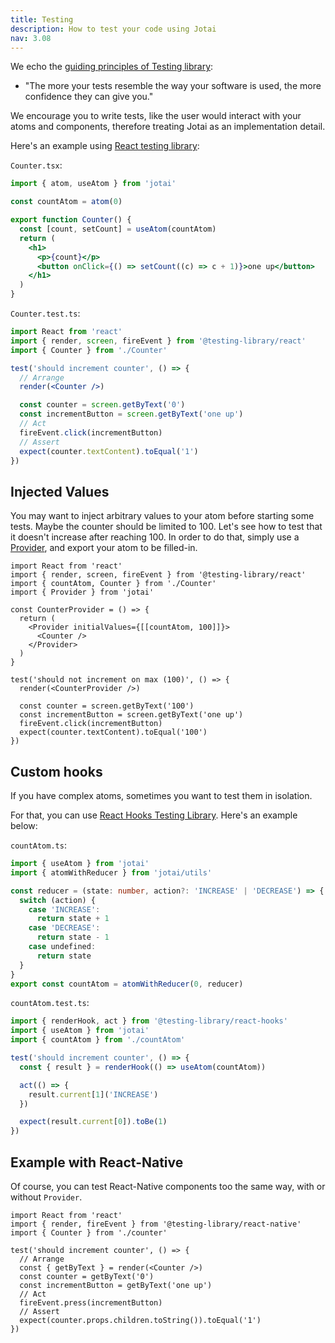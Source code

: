 ```yaml
---
title: Testing
description: How to test your code using Jotai
nav: 3.08
---
```


We echo the [guiding principles of Testing library](https://testing-library.com/docs/guiding-principles/):

- "The more your tests resemble the way your software is used, the more confidence they can give you."

We encourage you to write tests, like the user would interact with your atoms and components,
therefore treating Jotai as an implementation detail.

Here's an example using [React testing library](https://github.com/testing-library/react-testing-library):

`Counter.tsx`:

```jsx
import { atom, useAtom } from 'jotai'

const countAtom = atom(0)

export function Counter() {
  const [count, setCount] = useAtom(countAtom)
  return (
    <h1>
      <p>{count}</p>
      <button onClick={() => setCount((c) => c + 1)}>one up</button>
    </h1>
  )
}
```

`Counter.test.ts`:

```jsx
import React from 'react'
import { render, screen, fireEvent } from '@testing-library/react'
import { Counter } from './Counter'

test('should increment counter', () => {
  // Arrange
  render(<Counter />)

  const counter = screen.getByText('0')
  const incrementButton = screen.getByText('one up')
  // Act
  fireEvent.click(incrementButton)
  // Assert
  expect(counter.textContent).toEqual('1')
})
```

## Injected Values

You may want to inject arbitrary values to your atom before starting some tests.
Maybe the counter should be limited to 100. Let's see how to test that it doesn't increase after reaching 100.
In order to do that, simply use a [Provider](..api/core#provider), and export your atom to be filled-in.

```tsx
import React from 'react'
import { render, screen, fireEvent } from '@testing-library/react'
import { countAtom, Counter } from './Counter'
import { Provider } from 'jotai'

const CounterProvider = () => {
  return (
    <Provider initialValues={[[countAtom, 100]]}>
      <Counter />
    </Provider>
  )
}

test('should not increment on max (100)', () => {
  render(<CounterProvider />)

  const counter = screen.getByText('100')
  const incrementButton = screen.getByText('one up')
  fireEvent.click(incrementButton)
  expect(counter.textContent).toEqual('100')
})
```

## Custom hooks

If you have complex atoms, sometimes you want to test them in isolation.

For that, you can use [React Hooks Testing Library](https://github.com/testing-library/react-hooks-testing-library).
Here's an example below:

`countAtom.ts`:

```ts
import { useAtom } from 'jotai'
import { atomWithReducer } from 'jotai/utils'

const reducer = (state: number, action?: 'INCREASE' | 'DECREASE') => {
  switch (action) {
    case 'INCREASE':
      return state + 1
    case 'DECREASE':
      return state - 1
    case undefined:
      return state
  }
}
export const countAtom = atomWithReducer(0, reducer)
```

`countAtom.test.ts`:

```ts
import { renderHook, act } from '@testing-library/react-hooks'
import { useAtom } from 'jotai'
import { countAtom } from './countAtom'

test('should increment counter', () => {
  const { result } = renderHook(() => useAtom(countAtom))

  act(() => {
    result.current[1]('INCREASE')
  })

  expect(result.current[0]).toBe(1)
})
```

## Example with React-Native

Of course, you can test React-Native components too the same way, with or without `Provider`.

```tsx
import React from 'react'
import { render, fireEvent } from '@testing-library/react-native'
import { Counter } from './counter'

test('should increment counter', () => {
  // Arrange
  const { getByText } = render(<Counter />)
  const counter = getByText('0')
  const incrementButton = getByText('one up')
  // Act
  fireEvent.press(incrementButton)
  // Assert
  expect(counter.props.children.toString()).toEqual('1')
})
```
